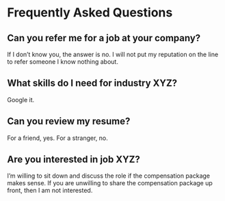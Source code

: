 # Frequently Asked Questions

## Can you refer me for a job at your company?

If I don't know you, the answer is no. I will not put my reputation on the line to refer someone I know nothing about.

## What skills do I need for industry XYZ?

Google it.

## Can you review my resume?

For a friend, yes. For a stranger, no.

## Are you interested in job XYZ?

I'm willing to sit down and discuss the role if the compensation package makes sense. If you are unwilling to share the compensation package up front, then I am not interested.
